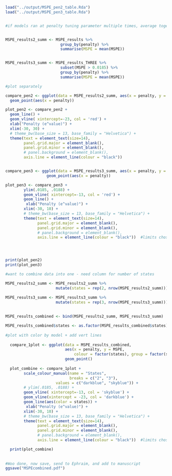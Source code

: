 ```r

load("../output/MSPE_pen2_table.Rda")
load("../output/MSPE_pen3_table.Rda")


#if models ran at penalty tuning parameter multiple times, average together


MSPE_results2_summ <- MSPE_results %>% 
                        group_by(penalty) %>% 
                        summarise(MSPE = mean(MSPE))


MSPE_results3_summ <- MSPE_results_THREE %>% 
                        subset(MSPE > 0.0185) %>% 
                        group_by(penalty) %>% 
                        summarise(MSPE = mean(MSPE))

#plot separately 

compare_pen2 <- ggplot(data = MSPE_results2_summ, aes(x = penalty, y = MSPE)) +
  geom_point(aes(x = penalty)) 

plot_pen2 <- compare_pen2 + 
  geom_line() +
  geom_vline( xintercept=-23, col = 'red') + 
  xlab("Penalty (e^value)") + 
  xlim(-30, 30) +
  # theme_bw(base_size = 13, base_family = "Helvetica") + 
  theme(text = element_text(size=14),
        panel.grid.major = element_blank(), 
        panel.grid.minor = element_blank(),
        # panel.background = element_blank(),
        axis.line = element_line(colour = "black")) 


compare_pen3 <- ggplot(data = MSPE_results3_summ, aes(x = penalty, y = MSPE)) +
                  geom_point(aes(x = penalty)) 

plot_pen3 <- compare_pen3 + 
        ylim(.0185, .0188) + 
        geom_vline( xintercept=-13, col = 'red') + 
        geom_line() +
         xlab("Penalty (e^value)") + 
        xlim(-30, 10) +
        # theme_bw(base_size = 13, base_family = "Helvetica") + 
        theme(text = element_text(size=14),
              panel.grid.major = element_blank(), 
              panel.grid.minor = element_blank(),
              # panel.background = element_blank(),
              axis.line = element_line(colour = "black"))  #limits chosen via observation of first plot




print(plot_pen2)
print(plot_pen3)

```

```r

#want to combine data into one - need column for number of states

MSPE_results2_summ <- MSPE_results2_summ %>% 
                      mutate(states = rep(2, nrow(MSPE_results2_summ)))

MSPE_results3_summ <- MSPE_results3_summ %>% 
                      mutate(states = rep(3, nrow(MSPE_results3_summ)))
  
  
MSPE_results_combined <- bind(MSPE_results2_summ, MSPE_results3_summ)

MSPE_results_combined$states <- as.factor(MSPE_results_combined$states) 
  
#plot with color by model + add vert lines 
          
  compare_1plot <- ggplot(data = MSPE_results_combined, 
                          aes(x = penalty, y = MSPE, 
                              colour = factor(states), group = factor(states))) +
                          geom_point() 
  
  plot_combine <- compare_1plot + 
        scale_colour_manual(name = "States", 
                            breaks = c("2", "3"),
                      values = c("darkblue", "skyblue")) +
        # ylim(.0185, .0188) + 
        geom_vline( xintercept=-13, col = 'skyblue') + 
        geom_vline(xintercept = -23, col = 'darkblue') +
        geom_line(aes(color = states)) +
         xlab("Penalty (e^value)") + 
        xlim(-30, 10) +
        # theme_bw(base_size = 13, base_family = "Helvetica") + 
        theme(text = element_text(size=14),
              panel.grid.major = element_blank(), 
              panel.grid.minor = element_blank(),
              # panel.background = element_blank(),
              axis.line = element_line(colour = "black"))  #limits chosen via observation of first plot

  print(plot_combine)
  
    
#Woo done, now save, send to Ephraim, and add to manuscript
ggsave("MSPEcombined.pdf")
```

